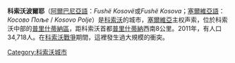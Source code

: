 '''科索沃波爾耶'''（[[阿爾巴尼亞語|阿爾巴尼亞語]]：''Fushë Kosovë''或''Fushë Kosova''；[[塞爾維亞語|塞爾維亞語]]：''Косово Поље'' / ''Kosovo Polje''）是[[科索沃|科索沃]]的城市，[[塞爾維亞|塞爾維亞]]主权声索，位於科索沃中部的[[普里什蒂納區|普里什蒂納區]]，距科索沃首都[[普里什蒂納|普里什蒂納]]西南8公里。2011年，有人口34,718人。在[[科索沃戰爭|科索沃戰爭]]期間，這裡發生過大規模的衝突。

{{Kosovo-geo-stub}}
[[Category:科索沃城市|Category:科索沃城市]]
